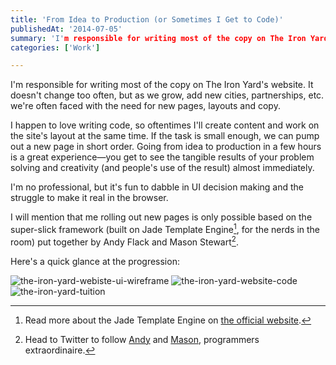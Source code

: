 ```yaml
---
title: 'From Idea to Production (or Sometimes I Get to Code)'
publishedAt: '2014-07-05'
summary: 'I'm responsible for writing most of the copy on The Iron Yard's website. It doesn't change too often, but as we grow, add new cities, partnerships, etc. we're often faced with the need for new pages,...'
categories: ['Work']

---
```


I'm responsible for writing most of the copy on The Iron Yard's website. It doesn't change too often, but as we grow, add new cities, partnerships, etc. we're often faced with the need for new pages, layouts and copy.

I happen to love writing code, so oftentimes I'll create content and work on the site's layout at the same time. If the task is small enough, we can pump out a new page in short order. Going from idea to production in a few hours is a great experience—you get to see the tangible results of your problem solving and creativity (and people's use of the result) almost immediately.

I'm no professional, but it's fun to dabble in UI decision making and the struggle to make it real in the browser.

I will mention that me rolling out new pages is only possible based on the super-slick framework (built on Jade Template Engine[^1], for the nerds in the room) put together by Andy Flack and Mason Stewart[^2].

Here's a quick glance at the progression:

<Image src="/images/blog/from-idea-to-production-or-sometimes-i-get-to-code/174d0-the-iron-yard-webiste-ui-wireframe.jpg" alt="the-iron-yard-webiste-ui-wireframe" width={800} height={600} />

<Image src="/images/blog/from-idea-to-production-or-sometimes-i-get-to-code/a3251-the-iron-yard-website-code.png" alt="the-iron-yard-website-code" width={800} height={600} />

<Image src="/images/blog/from-idea-to-production-or-sometimes-i-get-to-code/5c4bf-the-iron-yard-tuition.png" alt="the-iron-yard-tuition" width={800} height={600} />

[^1]: Read more about the Jade Template Engine on [the official website](http://jade-lang.com/).



[^2]: Head to Twitter to follow [Andy](http://twitter.com/flackap) and [Mason](http://twitter.com/masondesu), programmers extraordinaire.
